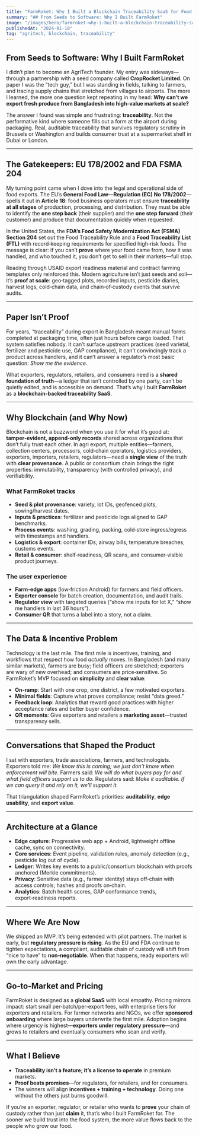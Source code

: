 ```yaml
---
title: "FarmRoket: Why I Built a Blockchain Traceability SaaS for Food Exports"
summary: "## From Seeds to Software: Why I Built FarmRoket"
image: "/images/hero/farmroket-why-i-built-a-blockchain-traceability-saas-for-food-exports.jpg"
publishedAt: "2024-01-18"
tag: "agritech, blockchain, traceability"
---
```


## From Seeds to Software: Why I Built FarmRoket

I didn’t plan to become an AgriTech founder. My entry was sideways—through a partnership with a seed company called **CropRocket Limited**. On paper I was the “tech guy,” but I was standing in fields, talking to farmers, and tracing supply chains that stretched from villages to airports. The more I learned, the more one question kept repeating in my head: **Why can’t we export fresh produce from Bangladesh into high‑value markets at scale?**

The answer I found was simple and frustrating: **traceability**. Not the performative kind where someone fills out a form at the airport during packaging. Real, auditable traceability that survives regulatory scrutiny in Brussels or Washington and builds consumer trust at a supermarket shelf in Dubai or London.

---
## The Gatekeepers: EU 178/2002 and FDA FSMA 204

My turning point came when I dove into the legal and operational side of food exports. The EU’s **General Food Law—Regulation (EC) No 178/2002**—spells it out in **Article 18**: food business operators must ensure **traceability at all stages** of production, processing, and distribution. They must be able to identify the **one step back** (their supplier) and the **one step forward** (their customer) and produce that documentation quickly when requested.

In the United States, the **FDA’s Food Safety Modernization Act (FSMA) Section 204** set out the Food Traceability Rule and a **Food Traceability List (FTL)** with record‑keeping requirements for specified high‑risk foods. The message is clear: if you can’t **prove** where your food came from, how it was handled, and who touched it, you don’t get to sell in their markets—full stop.

Reading through USAID export readiness material and contract farming templates only reinforced this. Modern agriculture isn’t just seeds and soil—it’s **proof at scale**: geo‑tagged plots, recorded inputs, pesticide diaries, harvest logs, cold‑chain data, and chain‑of‑custody events that survive audits.

---
## Paper Isn’t Proof

For years, “traceability” during export in Bangladesh meant manual forms completed at packaging time, often just hours before cargo loaded. That system satisfies nobody. It can’t surface upstream practices (seed varietal, fertilizer and pesticide use, GAP compliance), it can’t convincingly track a product across handlers, and it can’t answer a regulator’s most basic question: *Show me the evidence.*

What exporters, regulators, retailers, and consumers need is a **shared foundation of truth**—a ledger that isn’t controlled by one party, can’t be quietly edited, and is accessible on demand. That’s why I built **FarmRoket** as a **blockchain‑backed traceability SaaS**.

---
## Why Blockchain (and Why Now)

Blockchain is not a buzzword when you use it for what it’s good at: **tamper‑evident, append‑only records** shared across organizations that don’t fully trust each other. In agri export, multiple entities—farmers, collection centers, processors, cold‑chain operators, logistics providers, exporters, importers, retailers, regulators—need a **single view** of the truth with **clear provenance**. A public or consortium chain brings the right properties: immutability, transparency (with controlled privacy), and verifiability.

### What FarmRoket tracks
- **Seed & plot provenance**: variety, lot IDs, geofenced plots, sowing/harvest dates.  
- **Inputs & practices**: fertilizer and pesticide logs aligned to GAP benchmarks.  
- **Process events**: washing, grading, packing, cold‑store ingress/egress with timestamps and handlers.  
- **Logistics & export**: container IDs, airway bills, temperature breaches, customs events.  
- **Retail & consumer**: shelf‑readiness, QR scans, and consumer‑visible product journeys.

### The user experience
- **Farm‑edge apps** (low‑friction Android) for farmers and field officers.  
- **Exporter console** for batch creation, documentation, and audit trails.  
- **Regulator view** with targeted queries (“show me inputs for lot X,” “show me handlers in last 36 hours”).  
- **Consumer QR** that turns a label into a story, not a claim.

---
## The Data & Incentive Problem

Technology is the last mile. The first mile is incentives, training, and workflows that respect how food *actually* moves. In Bangladesh (and many similar markets), farmers are busy; field officers are stretched; exporters are wary of new overhead; and consumers are price‑sensitive. So FarmRoket’s MVP focused on **simplicity** and **clear value**:

- **On‑ramp**: Start with one crop, one district, a few motivated exporters.  
- **Minimal fields**: Capture what proves compliance; resist “data greed.”  
- **Feedback loop**: Analytics that reward good practices with higher acceptance rates and better buyer confidence.  
- **QR moments**: Give exporters and retailers a **marketing asset**—trusted transparency sells.

---
## Conversations that Shaped the Product

I sat with exporters, trade associations, farmers, and technologists. Exporters told me: *We know this is coming; we just don’t know when enforcement will bite.* Farmers said: *We will do what buyers pay for and what field officers support us to do.* Regulators said: *Make it auditable. If we can query it and rely on it, we’ll support it.*

That triangulation shaped FarmRoket’s priorities: **auditability**, **edge usability**, and **export value**.

---
## Architecture at a Glance

- **Edge capture**: Progressive web app + Android, lightweight offline cache, sync on connectivity.  
- **Core services**: Event pipeline, validation rules, anomaly detection (e.g., pesticide log out of cycle).  
- **Ledger**: Writes key events to a public/consortium blockchain with proofs anchored (Merkle commitments).  
- **Privacy**: Sensitive data (e.g., farmer identity) stays off‑chain with access controls; hashes and proofs on‑chain.  
- **Analytics**: Batch health scores, GAP conformance trends, export‑readiness reports.  

---
## Where We Are Now

We shipped an MVP. It’s being extended with pilot partners. The market is early, but **regulatory pressure is rising**. As the EU and FDA continue to tighten expectations, a compliant, auditable chain of custody will shift from “nice to have” to **non‑negotiable**. When that happens, ready exporters will own the early advantage.

---
## Go‑to‑Market and Pricing

FarmRoket is designed as a **global SaaS** with local empathy. Pricing mirrors impact: start small per‑batch/per‑export fees, with enterprise tiers for exporters and retailers. For farmer networks and NGOs, we offer **sponsored onboarding** where large buyers underwrite the first mile. Adoption begins where urgency is highest—**exporters under regulatory pressure**—and grows to retailers and eventually consumers who scan and verify.

---
## What I Believe

- **Traceability isn’t a feature; it’s a license to operate** in premium markets.  
- **Proof beats promises**—for regulators, for retailers, and for consumers.  
- The winners will align **incentives + training + technology**. Doing one without the others just burns goodwill.

If you’re an exporter, regulator, or retailer who wants to **prove** your chain of custody rather than just **claim** it, that’s who I built FarmRoket for. The sooner we build trust into the food system, the more value flows back to the people who grow our food.
